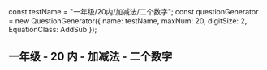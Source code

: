 
const testName = "一年级/20内/加减法/二个数字";
const questionGenerator = new QuestionGenerator({
	name: testName,
	maxNum: 20,
	digitSize: 2,
	EquationClass: AddSub
});

<Meta title={testName} parameters={defaultDocParams()} />

## 一年级 - 20 内 - 加减法 - 二个数字

<Canvas className="custom-docs-story">
	<QuizContainer questionGenerator={questionGenerator} />
</Canvas>
